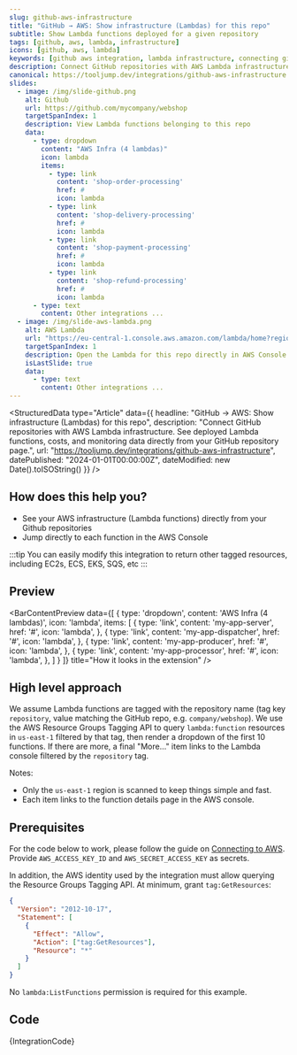 ```yaml
---
slug: github-aws-infrastructure
title: "GitHub → AWS: Show infrastructure (Lambdas) for this repo"
subtitle: Show Lambda functions deployed for a given repository
tags: [github, aws, lambda, infrastructure]
icons: [github, aws, lambda]
keywords: [github aws integration, lambda infrastructure, connecting github aws, developer tool integration, repository infrastructure]
description: Connect GitHub repositories with AWS Lambda infrastructure. See deployed Lambda functions, costs, and monitoring data directly from your GitHub repository page.
canonical: https://tooljump.dev/integrations/github-aws-infrastructure
slides:
  - image: /img/slide-github.png
    alt: Github
    url: https://github.com/mycompany/webshop
    targetSpanIndex: 1
    description: View Lambda functions belonging to this repo
    data:
      - type: dropdown
        content: "AWS Infra (4 lambdas)"
        icon: lambda
        items:
          - type: link
            content: 'shop-order-processing'
            href: #
            icon: lambda
          - type: link
            content: 'shop-delivery-processing'
            href: #
            icon: lambda
          - type: link
            content: 'shop-payment-processing'
            href: #
            icon: lambda
          - type: link
            content: 'shop-refund-processing'
            href: #
            icon: lambda
      - type: text
        content: Other integrations ...
  - image: /img/slide-aws-lambda.png
    alt: AWS Lambda
    url: "https://eu-central-1.console.aws.amazon.com/lambda/home?region=eu-central-1#/functions/shop-order-processing?tab=code"
    targetSpanIndex: 1
    description: Open the Lambda for this repo directly in AWS Console
    isLastSlide: true
    data:
      - type: text
        content: Other integrations ...
---
```



<StructuredData 
  type="Article" 
  data={{
    headline: "GitHub → AWS: Show infrastructure (Lambdas) for this repo",
    description: "Connect GitHub repositories with AWS Lambda infrastructure. See deployed Lambda functions, costs, and monitoring data directly from your GitHub repository page.",
    url: "https://tooljump.dev/integrations/github-aws-infrastructure",
    datePublished: "2024-01-01T00:00:00Z",
    dateModified: new Date().toISOString()
  }} 
/>

<SlideshowWrapper slides={frontMatter.slides} />

## How does this help you?

* See your AWS infrastructure (Lambda functions) directly from your Github repositories
* Jump directly to each function in the AWS Console

:::tip
You can easily modify this integration to return other tagged resources, including EC2s, ECS, EKS, SQS, etc
:::

## Preview

<BarContentPreview data={[
    {
      type: 'dropdown',
      content: 'AWS Infra (4 lambdas)',
      icon: 'lambda',
      items: [
        {
          type: 'link',
          content: 'my-app-server',
          href: '#',
          icon: 'lambda',
        },
        {
          type: 'link',
          content: 'my-app-dispatcher',
          href: '#',
          icon: 'lambda',
        },
        {
          type: 'link',
          content: 'my-app-producer',
          href: '#',
          icon: 'lambda',
        },
        {
          type: 'link',
          content: 'my-app-processor',
          href: '#',
          icon: 'lambda',
        },
      ]
    }
  ]} title="How it looks in the extension" />

## High level approach
We assume Lambda functions are tagged with the repository name (tag key `repository`, value matching the GitHub repo, e.g. `company/webshop`). We use the AWS Resource Groups Tagging API to query `lambda:function` resources in `us-east-1` filtered by that tag, then render a dropdown of the first 10 functions. If there are more, a final "More…" item links to the Lambda console filtered by the `repository` tag.

Notes:
- Only the `us-east-1` region is scanned to keep things simple and fast.
- Each item links to the function details page in the AWS console.

## Prerequisites
For the code below to work, please follow the guide on [Connecting to AWS](/docs/recipes/connecting-to-aws). Provide `AWS_ACCESS_KEY_ID` and `AWS_SECRET_ACCESS_KEY` as secrets.

In addition, the AWS identity used by the integration must allow querying the Resource Groups Tagging API. At minimum, grant `tag:GetResources`:

```json
{
  "Version": "2012-10-17",
  "Statement": [
    {
      "Effect": "Allow",
      "Action": ["tag:GetResources"],
      "Resource": "*"
    }
  ]
}
```
No `lambda:ListFunctions` permission is required for this example.

## Code
<CodeBlock language="javascript" title="github.aws.infrastructure.integration.example.js">
{IntegrationCode}
</CodeBlock>
